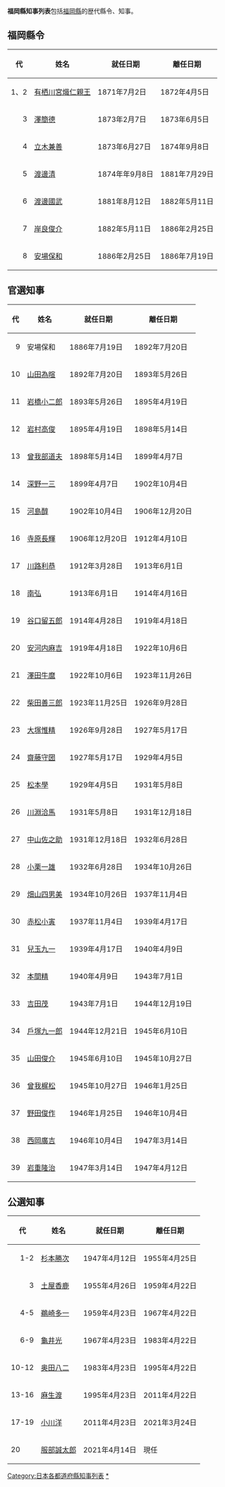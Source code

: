 '''福岡縣知事列表'''包括[[福岡縣|福岡縣]]的歴代縣令、知事。

== 福岡縣令 ==
{| class="wikitable"
|-
!代!!姓名!!就任日期!!離任日期
|-
|style="text-align:right;"|1、2||[[有栖川宮熾仁|有栖川宮熾仁親王]]||1871年7月2日||1872年4月5日
|-
|style="text-align:right;"|3||[[澤簡德|澤簡德]]||1873年2月7日||1873年6月5日
|-
|style="text-align:right;"|4||[[立木兼善|立木兼善]]||1873年6月27日||1874年9月8日
|-
|style="text-align:right;"|5||[[渡邊清|渡邊清]]||1874年年9月8日||1881年7月29日
|-
|style="text-align:right;"|6||[[渡邊國武|渡邊國武]]||1881年8月12日||1882年5月11日
|-
|style="text-align:right;"|7||[[岸良俊介|岸良俊介]]||1882年5月11日||1886年2月25日
|-
|style="text-align:right;"|8||[[安場保和|安場保和]]||1886年2月25日||1886年7月19日
|}

==官選知事 ==
{| class="wikitable"
|-
!代!!姓名!!就任日期!!離任日期
|-
|style="text-align:right;"|9||安場保和||1886年7月19日||1892年7月20日
|-
|style="text-align:right;"|10||[[山田為暄|山田為暄]]||1892年7月20日||1893年5月26日
|-
|style="text-align:right;"|11||[[岩橋小二郎|岩橋小二郎]]||1893年5月26日||1895年4月19日
|-
|style="text-align:right;"|12||[[岩村高俊|岩村高俊]]||1895年4月19日||1898年5月14日
|-
|style="text-align:right;"|13||[[曾我部道夫|曾我部道夫]]||1898年5月14日||1899年4月7日
|-
|style="text-align:right;"|14||[[深野一三|深野一三]]||1899年4月7日||1902年10月4日
|-
|style="text-align:right;"|15||[[河島醇|河島醇]]||1902年10月4日||1906年12月20日
|-
|style="text-align:right;"|16||[[寺原長輝|寺原長輝]]||1906年12月20日||1912年4月10日
|-
|style="text-align:right;"|17||[[川路利恭|川路利恭]]||1912年3月28日||1913年6月1日
|-
|style="text-align:right;"|18||[[南弘|南弘]]||1913年6月1日||1914年4月16日
|-
|style="text-align:right;"|19||[[谷口留五郎|谷口留五郎]]||1914年4月28日||1919年4月18日
|-
|style="text-align:right;"|20||[[安河内麻吉|安河内麻吉]]||1919年4月18日||1922年10月6日
|-
|style="text-align:right;"|21||[[澤田牛麿|澤田牛麿]]||1922年10月6日||1923年11月26日
|-
|style="text-align:right;"|22||[[柴田善三郎|柴田善三郎]]||1923年11月25日||1926年9月28日
|-
|style="text-align:right;"|23||[[大塚惟精|大塚惟精]]||1926年9月28日||1927年5月17日
|-
|style="text-align:right;"|24||[[齋藤守圀|齋藤守圀]]||1927年5月17日||1929年4月5日
|-
|style="text-align:right;"|25||[[松本學|松本學]]||1929年4月5日||1931年5月8日
|-
|style="text-align:right;"|26||[[川淵洽馬|川淵洽馬]]||1931年5月8日||1931年12月18日
|-
|style="text-align:right;"|27||[[中山佐之助|中山佐之助]]||1931年12月18日||1932年6月28日
|-
|style="text-align:right;"|28||[[小栗一雄|小栗一雄]]||1932年6月28日||1934年10月26日
|-
|style="text-align:right;"|29||[[畑山四男美|畑山四男美]]||1934年10月26日||1937年11月4日
|-
|style="text-align:right;"|30||[[赤松小寅|赤松小寅]]||1937年11月4日||1939年4月17日
|-
|style="text-align:right;"|31||[[兒玉九一|兒玉九一]]||1939年4月17日||1940年4月9日
|-
|style="text-align:right;"|32||[[本間精|本間精]]||1940年4月9日||1943年7月1日
|-
|style="text-align:right;"|33||[[吉田茂_(内務省出身)|吉田茂]]||1943年7月1日||1944年12月19日
|-
|style="text-align:right;"|34||[[戶塚九一郎|戶塚九一郎]]||1944年12月21日||1945年6月10日
|-
|style="text-align:right;"|35||[[山田俊介|山田俊介]]||1945年6月10日||1945年10月27日
|-
|style="text-align:right;"|36||[[曾我梶松|曾我梶松]]||1945年10月27日||1946年1月25日
|-
|style="text-align:right;"|37||[[野田俊作|野田俊作]]||1946年1月25日||1946年10月4日
|-
|style="text-align:right;"|38||[[西岡廣吉|西岡廣吉]]||1946年10月4日||1947年3月14日
|-
|style="text-align:right;"|39||[[岩重隆治|岩重隆治]]||1947年3月14日||1947年4月12日
|}

== 公選知事 ==
{| class="wikitable"
|-
!代!!姓名!!就任日期!!離任日期
|-
|style="text-align:right;"|1-2||[[杉本勝次|杉本勝次]]||1947年4月12日||1955年4月25日
|-
|style="text-align:right;"|3||[[土屋香鹿|土屋香鹿]]||1955年4月26日||1959年4月22日
|-
|style="text-align:right;"|4-5||[[鵜崎多一|鵜崎多一]]||1959年4月23日||1967年4月22日
|-
| style="text-align:right;" |6-9||[[龜井光|龜井光]]||1967年4月23日||1983年4月22日
|-
| style="text-align:right;" |10-12||[[奥田八二|奥田八二]]||1983年4月23日||1995年4月22日
|-
| style="text-align:right;" |13-16||[[麻生渡|麻生渡]]||1995年4月23日||2011年4月22日
|-
| style="text-align:right;"|17-19||[[小川洋|小川洋]]||2011年4月23日||2021年3月24日||因病辭職
|-
|20
|[[服部誠太郎|服部誠太郎]]
|2021年4月14日
|現任
|}
{{福岡縣知事}}
{{都道府縣別|[[:Category:都道府縣知事列表|日本的都道府縣知事列表]]|知事列表|state = collapsed}}

[[Category:日本各都道府縣知事列表|Category:日本各都道府縣知事列表]]
[[Category:福岡縣知事|*]]